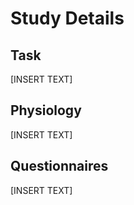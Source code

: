 # Study Details

## Task 
[INSERT TEXT]

## Physiology
[INSERT TEXT]

## Questionnaires
[INSERT TEXT]